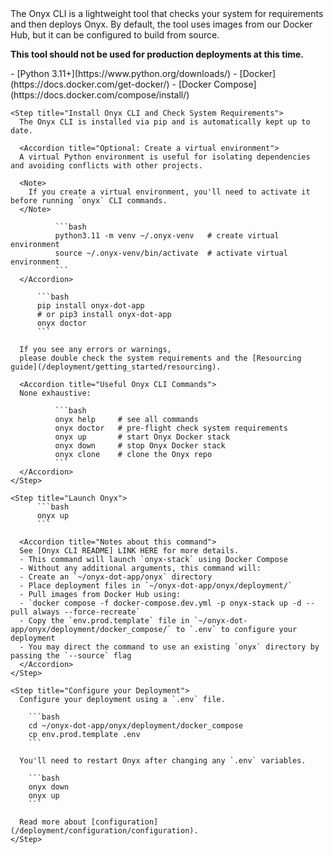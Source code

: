<Accordion title="Onyx CLI Preview">
  The Onyx CLI is a lightweight tool that checks your system for requirements and then deploys Onyx. By default,
  the tool uses images from our Docker Hub, but it can be configured to build from source.

  **This tool should not be used for production deployments at this time.**

  <Steps>
    <Step title="Install Requirements">
      - [Python 3.11+](https://www.python.org/downloads/)
      - [Docker](https://docs.docker.com/get-docker/)
      - [Docker Compose](https://docs.docker.com/compose/install/)
    </Step>

    <Step title="Install Onyx CLI and Check System Requirements">
      The Onyx CLI is installed via pip and is automatically kept up to date.

      <Accordion title="Optional: Create a virtual environment">
      A virtual Python environment is useful for isolating dependencies and avoiding conflicts with other projects.

      <Note>
        If you create a virtual environment, you'll need to activate it before running `onyx` CLI commands.
      </Note>

              ```bash
              python3.11 -m venv ~/.onyx-venv   # create virtual environment
              source ~/.onyx-venv/bin/activate  # activate virtual environment
              ```
      </Accordion>

          ```bash
          pip install onyx-dot-app
          # or pip3 install onyx-dot-app
          onyx doctor
          ```

      If you see any errors or warnings,
      please double check the system requirements and the [Resourcing guide](/deployment/getting_started/resourcing).

      <Accordion title="Useful Onyx CLI Commands">
      None exhaustive:

              ```bash
              onyx help     # see all commands
              onyx doctor   # pre-flight check system requirements
              onyx up       # start Onyx Docker stack
              onyx down     # stop Onyx Docker stack
              onyx clone    # clone the Onyx repo
              ```
      </Accordion>
    </Step>

    <Step title="Launch Onyx">
          ```bash
          onyx up
          ```

      <Accordion title="Notes about this command">
      See [Onyx CLI README] LINK HERE for more details.
      - This command will launch `onyx-stack` using Docker Compose
      - Without any additional arguments, this command will:
      - Create an `~/onyx-dot-app/onyx` directory
      - Place deployment files in `~/onyx-dot-app/onyx/deployment/`
      - Pull images from Docker Hub using:
      - `docker compose -f docker-compose.dev.yml -p onyx-stack up -d --pull always --force-recreate`
      - Copy the `env.prod.template` file in `~/onyx-dot-app/onyx/deployment/docker_compose/` to `.env` to configure your deployment
      - You may direct the command to use an existing `onyx` directory by passing the `--source` flag
      </Accordion>
    </Step>

    <Step title="Configure your Deployment">
      Configure your deployment using a `.env` file.

        ```bash
        cd ~/onyx-dot-app/onyx/deployment/docker_compose
        cp env.prod.template .env
        ```

      You'll need to restart Onyx after changing any `.env` variables.

        ```bash
        onyx down
        onyx up
        ```

      Read more about [configuration](/deployment/configuration/configuration).
    </Step>
  </Steps>
</Accordion>